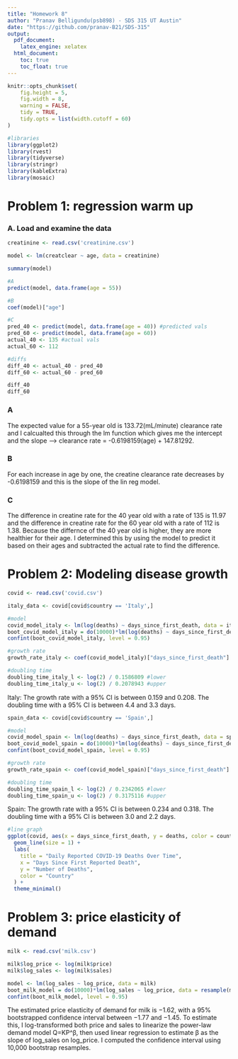 ```yaml
---
title: "Homework 8"
author: "Pranav Belligundu(psb898) - SDS 315 UT Austin"
date: "https://github.com/pranav-B21/SDS-315"
output:
  pdf_document:
    latex_engine: xelatex
  html_document:
    toc: true
    toc_float: true
---
```


```r
knitr::opts_chunk$set(
	fig.height = 5,
	fig.width = 8,
	warning = FALSE,
	tidy = TRUE,
	tidy.opts = list(width.cutoff = 60)
)
```


```r
#libraries
library(ggplot2)
library(rvest)
library(tidyverse)
library(stringr)
library(kableExtra)
library(mosaic)
```

# **Problem 1: regression warm up**
### A. Load and examine the data
```r
creatinine <- read.csv('creatinine.csv')

model <- lm(creatclear ~ age, data = creatinine)

summary(model)

#A
predict(model, data.frame(age = 55))

#B
coef(model)["age"]

#C
pred_40 <- predict(model, data.frame(age = 40)) #predicted vals
pred_60 <- predict(model, data.frame(age = 60))
actual_40 <- 135 #actual vals
actual_60 <- 112

#diffs
diff_40 <- actual_40 - pred_40
diff_60 <- actual_60 - pred_60

diff_40
diff_60
```
### A
The expected value for a 55-year old is 133.72(mL/minute) clearance rate and I calcualted this through the lm function which gives me the intercept and the slope --> clearance rate = -0.6198159(age) + 147.81292. 

### B
For each increase in age by one, the creatine clearance rate decreases by -0.6198159 and this is the slope of the lin reg model.

### C
The difference in creatine rate for the 40 year old with a rate of 135 is 11.97 and the difference in creatine rate for the 60 year old with a rate of 112 is 1.38. Because the differnce of the 40 year old is higher, they are more healthier for their age. I determined this by using the model to predict it based on their ages and subtracted the actual rate to find the difference. 

# **Problem 2: Modeling disease growth**
```r
covid <- read.csv('covid.csv')

italy_data <- covid[covid$country == 'Italy',]

#model
covid_model_italy <- lm(log(deaths) ~ days_since_first_death, data = italy_data)
boot_covid_model_italy = do(10000)*lm(log(deaths) ~ days_since_first_death, data = resample(italy_data))
confint(boot_covid_model_italy, level = 0.95)

#growth rate
growth_rate_italy <- coef(covid_model_italy)["days_since_first_death"]

#doubling time
doubling_time_italy_l <- log(2) / 0.1586809 #lower
doubling_time_italy_u <- log(2) / 0.2078943 #upper

```
Italy: The growth rate with a 95% CI is between 0.159 and 0.208. The doubling time with a 95% CI is between 4.4 and 3.3 days. 


```r
spain_data <- covid[covid$country == 'Spain',]

#model
covid_model_spain <- lm(log(deaths) ~ days_since_first_death, data = spain_data)
boot_covid_model_spain = do(10000)*lm(log(deaths) ~ days_since_first_death, data = resample(spain_data))
confint(boot_covid_model_spain, level = 0.95)

#growth rate
growth_rate_spain <- coef(covid_model_spain)["days_since_first_death"]

#doubling time
doubling_time_spain_l <- log(2) / 0.2342065 #lower
doubling_time_spain_u <- log(2) / 0.3175116 #upper
```
Spain: The growth rate with a 95% CI is between 0.234 and 0.318. The doubling time with a 95% CI is between 3.0 and 2.2 days. 

```r
#line graph
ggplot(covid, aes(x = days_since_first_death, y = deaths, color = country)) +
  geom_line(size = 1) +
  labs(
    title = "Daily Reported COVID-19 Deaths Over Time",
    x = "Days Since First Reported Death",
    y = "Number of Deaths",
    color = "Country"
  ) +
  theme_minimal()
```
# **Problem 3: price elasticity of demand**
```r
milk <- read.csv('milk.csv')

milk$log_price <- log(milk$price)
milk$log_sales <- log(milk$sales)

model <- lm(log_sales ~ log_price, data = milk)
boot_milk_model = do(10000)*lm(log_sales ~ log_price, data = resample(milk))
confint(boot_milk_model, level = 0.95)
```
The estimated price elasticity of demand for milk is −1.62, with a 95% bootstrapped confidence interval between −1.77 and −1.45. To estimate this, I log-transformed both price and sales to linearize the power-law demand model Q=KP^β, then used linear regression to estimate β as the slope of log_sales on log_price. I computed the confidence interval using 10,000 bootstrap resamples.

